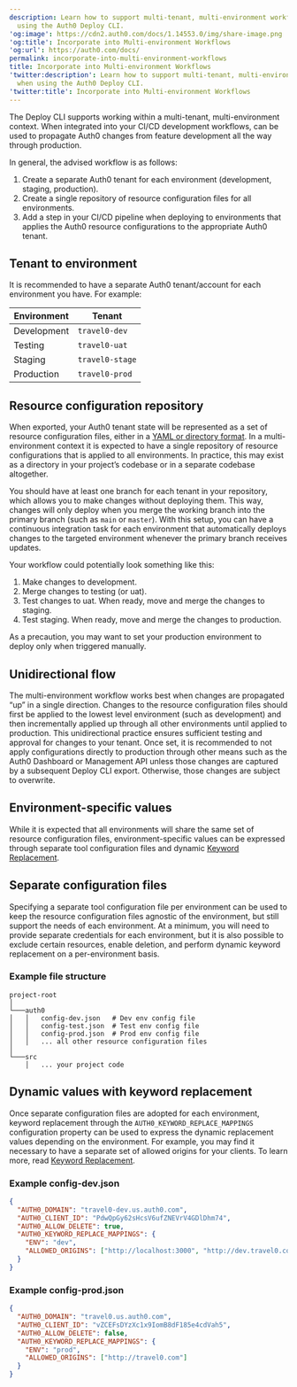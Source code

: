 ```yaml
---
description: Learn how to support multi-tenant, multi-environment workflows when
  using the Auth0 Deploy CLI.
'og:image': https://cdn2.auth0.com/docs/1.14553.0/img/share-image.png
'og:title': Incorporate into Multi-environment Workflows
'og:url': https://auth0.com/docs/
permalink: incorporate-into-multi-environment-workflows
title: Incorporate into Multi-environment Workflows
'twitter:description': Learn how to support multi-tenant, multi-environment workflows
  when using the Auth0 Deploy CLI.
'twitter:title': Incorporate into Multi-environment Workflows
---
```

The Deploy CLI supports working within a multi-tenant, multi-environment context. When integrated into your CI/CD development workflows, can be used to propagate Auth0 changes from feature development all the way through production.

In general, the advised workflow is as follows:

1. Create a separate Auth0 tenant for each environment (development, staging, production).
2. Create a single repository of resource configuration files for all environments.
3. Add a step in your CI/CD pipeline when deploying to environments that applies the Auth0 resource configurations to the appropriate Auth0 tenant.

## Tenant to environment

It is recommended to have a separate Auth0 tenant/account for each environment you have. For example:

<table class="table"><thead>
<tr>
<th><strong>Environment</strong></th>
<th><strong>Tenant</strong></th>
</tr>
</thead>
<tbody>
<tr>
<td>Development</td>
<td><code>travel0-dev</code></td>
</tr>
<tr>
<td>Testing</td>
<td><code>travel0-uat</code></td>
</tr>
<tr>
<td>Staging</td>
<td><code>travel0-stage</code></td>
</tr>
<tr>
<td>Production</td>
<td><code>travel0-prod</code></td>
</tr>
</tbody>
</table>

## Resource configuration repository

When exported, your Auth0 tenant state will be represented as a set of resource configuration files, either in a [YAML or directory format](/docs/deploy-monitor/deploy-cli-tool/available-resource-configuration-formats). In a multi-environment context it is expected to have a single repository of resource configurations that is applied to all environments. In practice, this may exist as a directory in your project’s codebase or in a separate codebase altogether.

You should have at least one branch for each tenant in your repository, which allows you to make changes without deploying them. This way, changes will only deploy when you merge the working branch into the primary branch (such as `main` or `master`). With this setup, you can have a continuous integration task for each environment that automatically deploys changes to the targeted environment whenever the primary branch receives updates.

Your workflow could potentially look something like this:

1. Make changes to development.
2. Merge changes to testing (or uat).
3. Test changes to uat. When ready, move and merge the changes to staging.
4. Test staging. When ready, move and merge the changes to production.

As a precaution, you may want to set your production environment to deploy only when triggered manually.

## Unidirectional flow

The multi-environment workflow works best when changes are propagated “up” in a single direction. Changes to the resource configuration files should first be applied to the lowest level environment (such as development) and then incrementally applied up through all other environments until applied to production. This unidirectional practice ensures sufficient testing and approval for changes to your tenant. Once set, it is recommended to not apply configurations directly to production through other means such as the <Tooltip tip="Auth0 Dashboard: Auth0's main product to configure your services." cta="View Glossary" href="/docs/glossary?term=Auth0+Dashboard">Auth0 Dashboard</Tooltip> or <Tooltip tip="Auth0 Dashboard: Auth0's main product to configure your services." cta="View Glossary" href="/docs/glossary?term=Management+API">Management API</Tooltip> unless those changes are captured by a subsequent Deploy CLI export. Otherwise, those changes are subject to overwrite.

## Environment-specific values

While it is expected that all environments will share the same set of resource configuration files, environment-specific values can be expressed through separate tool configuration files and dynamic [Keyword Replacement](/docs/deploy-monitor/deploy-cli-tool/keyword-replacement).

## Separate configuration files

Specifying a separate tool configuration file per environment can be used to keep the resource configuration files agnostic of the environment, but still support the needs of each environment. At a minimum, you will need to provide separate credentials for each environment, but it is also possible to exclude certain resources, enable deletion, and perform dynamic keyword replacement on a per-environment basis.

### Example file structure

```text lines
project-root
│
└───auth0
│   │   config-dev.json   # Dev env config file
│   │   config-test.json  # Test env config file
│   │   config-prod.json  # Prod env config file
│   │   ... all other resource configuration files
│
└───src
    │   ... your project code
```






## Dynamic values with keyword replacement

Once separate configuration files are adopted for each environment, keyword replacement through the `AUTH0_KEYWORD_REPLACE_MAPPINGS` configuration property can be used to express the dynamic replacement values depending on the environment. For example, you may find it necessary to have a separate set of allowed origins for your clients. To learn more, read [Keyword Replacement](/docs/deploy-monitor/deploy-cli-tool/keyword-replacement).

### Example config-dev.json

```json lines
{
  "AUTH0_DOMAIN": "travel0-dev.us.auth0.com",
  "AUTH0_CLIENT_ID": "PdwQpGy62sHcsV6ufZNEVrV4GDlDhm74",
  "AUTH0_ALLOW_DELETE": true,
  "AUTH0_KEYWORD_REPLACE_MAPPINGS": {
    "ENV": "dev",
    "ALLOWED_ORIGINS": ["http://localhost:3000", "http://dev.travel0.com"]
  }
}
```






### Example config-prod.json

```json lines
{
  "AUTH0_DOMAIN": "travel0.us.auth0.com",
  "AUTH0_CLIENT_ID": "vZCEFsDYzXc1x9IomB8dF185e4cdVah5",
  "AUTH0_ALLOW_DELETE": false,
  "AUTH0_KEYWORD_REPLACE_MAPPINGS": {
    "ENV": "prod",
    "ALLOWED_ORIGINS": ["http://travel0.com"]
  }
}
```



